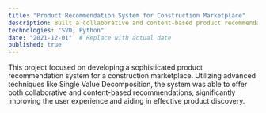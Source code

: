```yaml
---
title: "Product Recommendation System for Construction Marketplace"
description: Built a collaborative and content-based product recommendation system using techniques such as Single Value Decomposition for a construction marketplace, enhancing user experience and product discovery.
technologies: "SVD, Python"
date: "2021-12-01"  # Replace with actual date
published: true
---
```


This project focused on developing a sophisticated product recommendation system for a construction marketplace. Utilizing advanced techniques like Single Value Decomposition, the system was able to offer both collaborative and content-based recommendations, significantly improving the user experience and aiding in effective product discovery.

